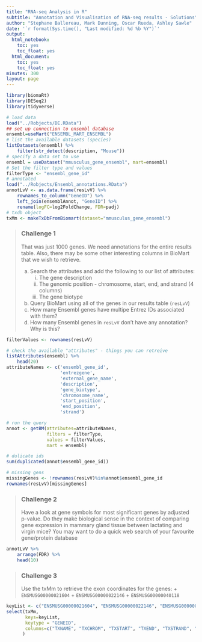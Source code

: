 ```yaml
---
title: "RNA-seq Analysis in R"
subtitle: "Annotation and Visualisation of RNA-seq results - Solutions"
author: "Stephane Ballereau, Mark Dunning, Oscar Rueda, Ashley Sawle"
date: '`r format(Sys.time(), "Last modified: %d %b %Y")`'
output:
  html_notebook:
    toc: yes
    toc_float: yes
  html_document:
    toc: yes
    toc_float: yes
minutes: 300
layout: page
---
```


```r
library(biomaRt)
library(DESeq2)
library(tidyverse)
```

```r
# load data
load("../Robjects/DE.RData")
## set up connection to ensembl database
ensembl=useMart("ENSEMBL_MART_ENSEMBL")
# list the available datasets (species)
listDatasets(ensembl) %>% 
    filter(str_detect(description, "Mouse"))
# specify a data set to use
ensembl = useDataset("mmusculus_gene_ensembl", mart=ensembl)
# Set the filter type and values
filterType <- "ensembl_gene_id"
# annotated
load("../Robjects/Ensembl_annotations.RData")
annotLvV <- as.data.frame(resLvV) %>% 
    rownames_to_column("GeneID") %>% 
    left_join(ensemblAnnot, "GeneID") %>% 
    rename(logFC=log2FoldChange, FDR=padj)
# txdb object
txMm <- makeTxDbFromBiomart(dataset="mmusculus_gene_ensembl")
```


> ### Challenge 1 {.challenge}
> That was just 1000 genes. We need annotations for the entire results table.
> Also, there may be some other interesting columns in BioMart that we wish to
> retrieve.  
>
> (a) Search the attributes and add the following to our list of attributes:  
>       (i) The gene description   
>       (ii) The genomic position - chromosome, start, end, and strand (4 columns) 
>       (iii) The gene biotype  
> (b) Query BioMart using all of the genes in our results table (`resLvV`)  
> (c) How many Ensembl genes have multipe Entrez IDs associated with them?  
> (d) How many Ensembl genes in `resLvV` don't have any annotation? Why is this?

```r
filterValues <- rownames(resLvV)

# check the available "attributes" - things you can retreive
listAttributes(ensembl) %>%
    head(20)
attributeNames <- c('ensembl_gene_id',
                    'entrezgene',
                    'external_gene_name',
                    'description',
                    'gene_biotype',
                    'chromosome_name',
                    'start_position',
                    'end_position',
                    'strand')

# run the query
annot <- getBM(attributes=attributeNames,
               filters = filterType,
               values = filterValues,
               mart = ensembl)

# dulicate ids
sum(duplicated(annot$ensembl_gene_id))

# missing gens
missingGenes <- !rownames(resLvV)%in%annot$ensembl_gene_id
rownames(resLvV)[missingGenes]
```


> ### Challenge 2 {.challenge}
> Have a look at gene symbols for most significant genes by adjusted p-value.
> Do they make biological sense in the context of comparing gene expression
> in mammary gland tissue between lactating and virgin mice? You may want to
> do a quick web search of your favourite gene/protein database

```r
annotLvV %>%
    arrange(FDR) %>%
    head(10)
```

> ### Challenge 3 {.challenge}
>
> Use the txMm to retrieve the exon coordinates for the genes: 
    + `ENSMUSG00000021604`
    + `ENSMUSG00000022146`
    + `ENSMUSG00000040118` 
>

```r
keyList <- c("ENSMUSG00000021604", "ENSMUSG00000022146", "ENSMUSG00000040118")
select(txMm, 
       keys=keyList,
       keytype = "GENEID",
       columns=c("TXNAME", "TXCHROM", "TXSTART", "TXEND", "TXSTRAND", "TXTYPE")
      )
```